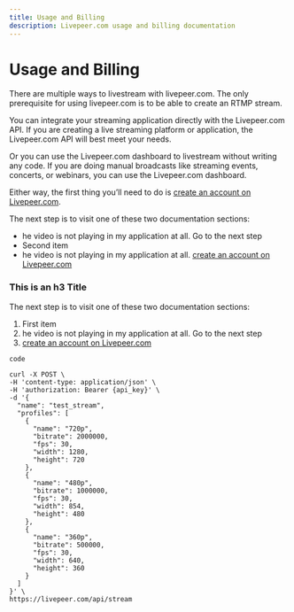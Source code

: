 ```yaml
---
title: Usage and Billing
description: Livepeer.com usage and billing documentation
---
```


# Usage and Billing

There are multiple ways to livestream with livepeer.com. 
The only prerequisite for using livepeer.com is to be able to create an RTMP stream.

You can integrate your streaming application directly with the Livepeer.com API. 
If you are creating a live streaming platform or application, the Livepeer.com API will best meet your needs.

Or you can use the Livepeer.com dashboard to livestream without writing any code. 
If you are doing manual broadcasts like streaming events, concerts, or webinars, you can use the Livepeer.com dashboard.

Either way, the first thing you’ll need to do is [create an account on Livepeer.com](/sign-up).

The next step is to visit one of these two documentation sections:

<DocsGrid cols={3}>
    <NavigationCard href='/' title='Title' label='Read here' />
    <NavigationCard href='/' title='Title' />
    <NavigationCard href='/' title='Title' />
</DocsGrid>

- he video is not playing in my application at all. Go to the next step
- Second item
- he video is not playing in my application at all. [create an account on Livepeer.com](/sign-up)

### This is an h3 Title

The next step is to visit one of these two documentation sections:

1. First item
2. he video is not playing in my application at all. Go to the next step
3. [create an account on Livepeer.com](/sign-up)

`code`

```
curl -X POST \
-H 'content-type: application/json' \
-H 'authorization: Bearer {api_key}' \
-d '{
  "name": "test_stream",
  "profiles": [
    {
      "name": "720p",
      "bitrate": 2000000,
      "fps": 30,
      "width": 1280,
      "height": 720
    },
    {
      "name": "480p",
      "bitrate": 1000000,
      "fps": 30,
      "width": 854,
      "height": 480
    },
    {
      "name": "360p",
      "bitrate": 500000,
      "fps": 30,
      "width": 640,
      "height": 360
    }
  ]
}' \
https://livepeer.com/api/stream
```